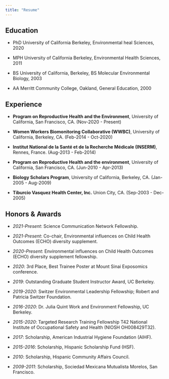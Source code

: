 ```yaml
---
title: "Resume"
---
```


## Education

-   PhD University of California Berkeley, Environmental heal Sciences, 2020

-   MPH University of California Berkeley, Environmental Health Sciences, 2011

-   BS University of California, Berkeley, BS Molecular Environmental Biology, 2003

-   AA Merritt Community College, Oakland, General Education, 2000


## Experience

-   **Program on Reproductive Health and the Environment**, University of California, San Francisco, CA. (Nov-2020 - Present)

-   **Women Workers Biomonitoring Collaborative (WWBC)**, University of California, Berkeley, CA. (Feb-2014 - Oct-2020)

-   **Institut National de la Santé et de la Recherche Médicale (INSERM)**, Rennes, France. (Aug-2013 - Feb-2014)

-   **Program on Reproductive Health and the environment**, University of California, San Francisco, CA. (Jun-2010 - Apr-2013)

-   **Biology Scholars Program**, University of California, Berkeley, CA. (Jan-2005 - Aug-2009)

-   **Tiburcio Vasquez Health Center, Inc.** Union City, CA. (Sep-2003 - Dec-2005)


## Honors & Awards

- _2021-Present_: Science Communication Network Fellowship.

- _2021-Present_: Co-chair, Environmental influences on Child Health Outcomes (ECHO) diversity supplement.

- _2020-Present_: Environmental influences on Child Health Outcomes (ECHO) diversity supplement fellowship.

- _2020_: 3rd Place, Best Trainee Poster at Mount Sinai Exposomics conference.

- _2019_: Outstanding Graduate Student Instructor Award, UC Berkeley.

- _2019-2020_: Switzer Environmental Leadership Fellowship; Robert and Patricia Switzer Foundation.

- _2016-2020_: Dr. Julia Quint Work and Environment Fellowship, UC Berkeley.

- _2015-2020_: Targeted Research Training Fellowship T42 National Institute of Occupational Safety and Health (NIOSH OH008429T32).

- _2017_: Scholarship, American Industrial Hygiene Foundation (AIHF).

- _2015-2016_: Scholarship, Hispanic Scholarship Fund (HSF).

- _2010_: Scholarship, Hispanic Community Affairs Council.

- _2009-2011_: Scholarship, Sociedad Mexicana Mutualista Morelos, San Francisco.

